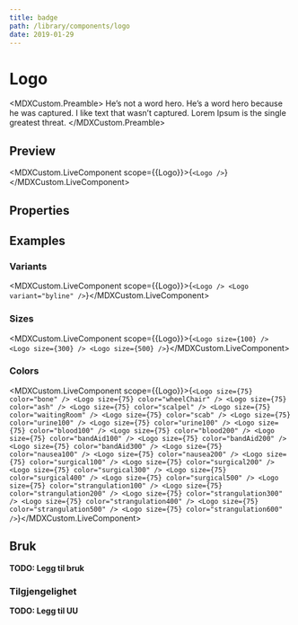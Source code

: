 ```yaml
---
title: badge
path: /library/components/logo
date: 2019-01-29
---
```



# Logo

<MDXCustom.Preamble>
  He’s not a word hero. He’s a word hero because he was captured. I like text that wasn’t captured. Lorem Ipsum is the
  single greatest threat.
</MDXCustom.Preamble>

## Preview

<MDXCustom.LiveComponent scope={{Logo}}>{`<Logo />`}</MDXCustom.LiveComponent>

## Properties

## Examples

### Variants

<MDXCustom.LiveComponent scope={{Logo}}>{`
  <Logo />
  <Logo variant="byline" />
`}</MDXCustom.LiveComponent>

### Sizes

<MDXCustom.LiveComponent scope={{Logo}}>{`
  <Logo size={100} />
  <Logo size={300} />
  <Logo size={500} />
`}</MDXCustom.LiveComponent>

### Colors

<MDXCustom.LiveComponent scope={{Logo}}>{`
  <Logo size={75} color="bone" />
  <Logo size={75} color="wheelChair" />
  <Logo size={75} color="ash" />
  <Logo size={75} color="scalpel" />
  <Logo size={75} color="waitingRoom" />
  <Logo size={75} color="scab" />
  <Logo size={75} color="urine100" />
  <Logo size={75} color="urine100" />
  <Logo size={75} color="blood100" />
  <Logo size={75} color="blood200" />
  <Logo size={75} color="bandAid100" />
  <Logo size={75} color="bandAid200" />
  <Logo size={75} color="bandAid300" />
  <Logo size={75} color="nausea100" />
  <Logo size={75} color="nausea200" />
  <Logo size={75} color="surgical100" />
  <Logo size={75} color="surgical200" />
  <Logo size={75} color="surgical300" />
  <Logo size={75} color="surgical400" />
  <Logo size={75} color="surgical500" />
  <Logo size={75} color="strangulation100" />
  <Logo size={75} color="strangulation200" />
  <Logo size={75} color="strangulation300" />
  <Logo size={75} color="strangulation400" />
  <Logo size={75} color="strangulation500" />
  <Logo size={75} color="strangulation600" />
`}</MDXCustom.LiveComponent>

## Bruk

**TODO: Legg til bruk**

### Tilgjengelighet

**TODO: Legg til UU**
